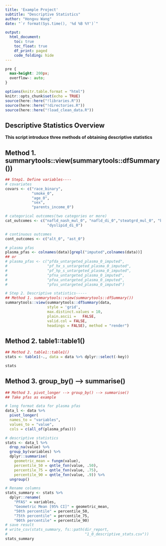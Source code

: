 ---
title: 'Example Project'
subtitle: "Descriptive Statistics"
author: "Hongxu Wang"
date: "`r format(Sys.time(), '%d %B %Y')`"

output:
  html_document:
    toc: true
    toc_float: true
    df_print: paged
    code_folding: hide
---

```{css, echo=FALSE}
pre {
  max-height: 200px;
  overflow-: auto;
}

```


```{r Descriptive Statistics setup, include=FALSE, echo=FALSE}
options(knitr.table.format = "html")
knitr::opts_chunk$set(echo = TRUE)
source(here::here("!libraries.R"))
source(here::here("!directories.R"))
source(here::here("!load_clean_data.R"))
```

## Descriptive Statistics Overview

**This script introduce three methods of obtaining descriptive statistics**

## Method 1. summarytools::view(summarytools::dfSummary()) {.tabset}

```{r descriptive statistics method1, echo = TRUE, out.height='200px'}
## Step1. Define variables----
# covariates
covars <- c("race_binary", 
            "smoke_0", 
            "age_0", 
            "sex", 
            "parents_income_0")

# categorical outcomes(two categories or more)
cat_outcomes <- c("nafld_nash_mul_0", "nafld_di_0","steatgrd_mul_0", "bhepa_0",
                   "dyslipid_di_0")

# continuous outcomes
cont_outcomes <- c("alt_0", "ast_0")

# plasma pfas
plasma_pfas <- colnames(data)[grepl("imputed",colnames(data))]
## or
# plasma_pfas <- c("pfda_untargeted_plasma_0_imputed",
#                  "pf_hx_s_untargeted_plasma_0_imputed",
#                  "pf_hp_s_untargeted_plasma_0_imputed",
#                  "pfna_untargeted_plasma_0_imputed",
#                  "pfoa_untargeted_plasma_0_imputed",
#                  "pfos_untargeted_plasma_0_imputed")

# Step 2. Descriptive statistics-----
## Method 1. summarytools::view(summarytools::dfSummary())
summarytools::view(summarytools::dfSummary(data,
                   style = 'grid',
                   max.distinct.values = 10, 
                   plain.ascii =   FALSE, 
                   valid.col = FALSE, 
                   headings = FALSE), method = "render")
```

## Method 2. table1::table1() {.tabset}
```{r descriptive statistics method2, echo = TRUE, out.height='200px'}
## Method 2. table1::table1()
stats <- table1(~., data = data %>% dplyr::select(-key))

stats
```

## Method 3. group_by() --> summarise() {.tabset}
```{r descriptive statistics method3, echo = TRUE, out.height='200px'}
## Method 3. pivot_longer --> group_by() --> summarise()
## Take pfas as example

# long format data for plasma pfas
data_l <- data %>% 
  pivot_longer(
  names_to = "variables",
  values_to = "value",
  cols = c(all_of(plasma_pfas)))

# descriptive statistics
stats <- data_l %>%
  drop_na(value) %>%
  group_by(variables) %>%
  dplyr::summarise(
    geometric_mean = fungm(value),
    percentile_50 = qntle_fxn(value, .50),
    percentile_75 = qntle_fxn(value, .75),
    percentile_90 = qntle_fxn(value, .9)) %>%
  ungroup()

# Rename columns
stats_summary <- stats %>%
  dplyr::rename(
    "PFAS" = variables,
    "Geometric Mean [95% CI]" = geometric_mean,
    "50th percentile" = percentile_50,
    "75th percentile" = percentile_75,
    "90th percentile" = percentile_90)
# save result
# write_csv(stats_summary, fs::path(dir_report,
#                                   "1_0_descriptive_stats.csv"))
stats_summary

```
